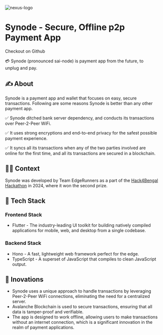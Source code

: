 
<Image src={Logo} alt='nexus-logo' className='mt-0 size-14' />

# Synode - Secure, Offline p2p Payment App

<ButtonLink href='https://envsync.cloud' target='_blank' rel='noopener noreferrer'>
  Checkout on Github&nbsp;
  <TbExternalLink />
</ButtonLink>

💳 Synode (pronounced sai-node) is payment app from the future, to unplug and pay.

## ✍️ About

Synode is a payment app and wallet that focuses on easy, secure transactions. Following are some reasons Synode is better than any other payment app.

✅ Synode ditched bank server dependency, and conducts its transactions over Peer-2-Peer WiFi.

✅ It uses strong encryptions and end-to-end privacy for the safest possible payment experience.

✅ It syncs all its transactions when any of the two parties involved are online for the first time, and all its transactions are secured in a blockchain.

## 🤷‍♂️ Context

Synode was developed by Team EdgeRunners as a part of the [Hack4Bengal Hackathon](https://h4b-s3.vercel.app/) in 2024, where it won the second prize.

## 🔨 Tech Stack

### Frontend Stack

- Flutter - The industry-leading UI toolkit for building natively compiled applications for mobile, web, and desktop from a single codebase.

### Backend Stack

- Hono - A fast, lightweight web framework perfect for the edge.
- TypeScript - A superset of JavaScript that compiles to clean JavaScript output.

## 💎 Inovations

- Synode uses a unique approach to handle transactions by leveraging Peer-2-Peer WiFi connections, eliminating the need for a centralized server.
- Avalanche Blockchain is used to secure transactions, ensuring that all data is tamper-proof and verifiable.
- The app is designed to work offline, allowing users to make transactions without an internet connection, which is a significant innovation in the realm of payment applications.
